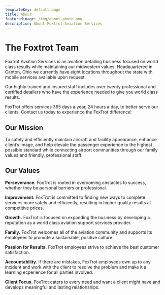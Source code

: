 ```yaml
---
templateKey: default-page
title: About
featuredimage: /img/about-photo.png
description: About Foxtrot Aviation Services
---
```


# The Foxtrot Team

Foxtrot Aviation Services is an aviation detailing business focused on world class results while maintaining our midwestern values. Headquartered in Canton, Ohio we currently have eight locations throughout the state with mobile services available upon request.

Our highly trained and insured staff includes over twenty professional and certified detailers who have the experience needed to give you world class results.

FoxTrot offers services 365 days a year, 24 hours a day, to better serve our clients.  Contact us today to experience the FoxTrot difference!

## Our Mission

To safely and efficiently maintain aircraft and facility appearance, enhance client’s image, and help elevate the passenger experience to the highest possible standard while connecting airport communities through our family values and friendly, professional staff.

## Our Values

__Perseverance.__ FoxTrot is rooted in overxoming obstacles to success, whether they be personal barriers or professional.

__Improvement.__ FoxTrot is committed to finding new ways to complete services more safely and efficiently, resulting in higher quality results at competitive prices.

__Growth.__ FoxTrot is focused on expanding the business by developing a reputation as a world class aviation support services provider.

__Family.__ FoxTrot welcomes all of the aviation community and supports its employees to promote a sustainable, positive culture.

__Passion for Results.__ FoxTrot employees strive to achieve the best customer satisfaction.

__Accountability.__ If there are mistakes, FoxTrot employees own up to any incident and work with the client to resolve the problem and make it a learning ecperience for all parties involved.

__Client Focus.__ FoxTrot caters to every need and want a client might have and develops meaningful and lasting relationships.
